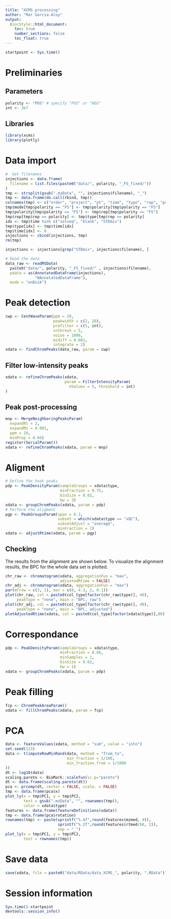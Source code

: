```yaml
---
title: "XCMS processing"
author: "Mar Garcia-Aloy"
output: 
  BiocStyle::html_document:
    toc: true
    number_sections: false
    toc_float: true
---
```


```r
startpoint <- Sys.time()
```


# Preliminaries

## Parameters

```r
polarity <- "POS" # specify "POS" or "NEG"
int <- 3e7
```


## Libraries

```r
library(xcms)
library(plotly)
```


# Data import

```r
#  Get filenames
injections <- data.frame(
  filename = list.files(paste0("data/", polarity, "_FS_fixed/"))
)
tmp <- strsplit(gsub(".mzData", "", injections$filename), "_")
tmp <- data.frame(do.call(rbind, tmp))
colnames(tmp) <- c("order", "project", "pt", "time", "type", "rep", "polarity", "mode")
tmp$mode[tmp$polarity == "FS"] <- tmp$polarity[tmp$polarity == "FS"] 
tmp$polarity[tmp$polarity == "FS"] <- tmp$rep[tmp$polarity == "FS"] 
tmp$rep[tmp$rep == polarity] <- tmp$type[tmp$rep == polarity] 
idx <- tmp$time %in% c("solveq", "blank", "STDmix")
tmp$type[idx] <- tmp$time[idx]
tmp$time[idx] <- 0
injections <- cbind(injections, tmp)
rm(tmp)

injections <- injections[grep("STDmix", injections$filename), ]

# Read the data
data_raw <- readMSData(
  paste0("data/", polarity, "_FS_fixed/" , injections$filename),
  pdata = as(AnnotatedDataFrame(injections),
             "NAnnotatedDataFrame"), 
  mode = "onDisk")
```


# Peak detection

```r
cwp <- CentWaveParam(ppm = 20,
                     peakwidth = c(2, 20),
                     prefilter = c(5, int),
                     snthresh = 5,
                     noise = 1000,
                     mzdiff = 0.001,
                     integrate = 2)
xdata <- findChromPeaks(data_raw, param = cwp)
```


## Filter low-intensity peaks

```r
xdata <- refineChromPeaks(xdata, 
                          param = FilterIntensityParam(
                            nValues = 5, threshold = int)
)
```


## Peak post-processing

```r
mnp <- MergeNeighboringPeaksParam(
  expandRt = 2, 
  expandMz = 0.001, 
  ppm = 10,
  minProp = 0.66)
register(SerialParam())
xdata <- refineChromPeaks(xdata, param = mnp)
```


# Aligment

```r
# Define the hook peaks
pdp <- PeakDensityParam(sampleGroups = xdata$type,
                        minFraction = 0.75,
                        binSize = 0.02,
                        bw = 3)
xdata <- groupChromPeaks(xdata, param = pdp)
# Perform the aligment
pgp <- PeakGroupsParam(span = 0.3,
                       subset = which(xdata$type == "xQC"),
                       subsetAdjust = "average",
                       minFraction = 1)
xdata <- adjustRtime(xdata, param = pgp)
```


## Checking

The results from the alignment are shown below. 
To visualize the alignment results, the BPC for the whole data set is plotted.

```r
chr_raw <- chromatogram(xdata, aggregationFun = "max", 
                        adjustedRtime = FALSE)
chr_adj <- chromatogram(xdata, aggregationFun = "max")
par(mfrow = c(3, 1), mar = c(0, 4.3, 2, 0.1))
plot(chr_raw, col = paste0(col_type[factor(chr_raw$type)], 40),
     peakType = "none", main = "BPC, raw")
plot(chr_adj, col = paste0(col_type[factor(chr_raw$type)], 40),
     peakType = "none", main = "BPC, adjusted")
plotAdjustedRtime(xdata, col = paste0(col_type[factor(xdata$type)],80))
```


# Correspondance

```r
pdp <- PeakDensityParam(sampleGroups = xdata$type,
                        minFraction = 0.66,
                        minSamples = 1,
                        binSize = 0.02,
                        bw = 1)
xdata <- groupChromPeaks(xdata, param = pdp)
```


# Peak filling

```r
fcp <- ChromPeakAreaParam()
xdata <- fillChromPeaks(xdata, param = fcp)
```


# PCA

```r
data <- featureValues(xdata, method = "sum", value = "into")
set.seed(123)
data <- t(imputeRowMinRand(data, method = "from_to",
                           min_fraction = 1/100,
                           min_fraction_from = 1/1000
))
dt <- log10(data)
scaling.pareto <- BioMark::scalefun(sc.p="pareto")
dt <- data.frame(scaling.pareto(dt))
pca <- prcomp(dt, center = FALSE, scale. = FALSE)
tmp <- data.frame(pca$x)
plot_ly(x = tmp$PC1, y = tmp$PC2,
        text = gsub(".mzData", "", rownames(tmp)),
        color = xdata$type)
features <- data.frame(featureDefinitions(xdata))
tmp <- data.frame(pca$rotation)
rownames(tmp) <- paste(sprintf("%.4f",round(features$mzmed, 4)), 
                       sprintf("%.2f",round(features$rtmed/60, 2)), 
                       sep = "_")
plot_ly(x = tmp$PC1, y = tmp$PC2,
        text = rownames(tmp))
```

# Save data

```r
save(xdata, file = paste0("data/RData/data_XCMS_", polarity, ".RData"))
```


# Session information

```r
Sys.time()-startpoint
devtools::session_info()
```